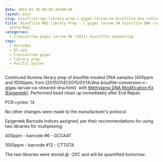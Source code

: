 ```yaml
---
date: 2015-01-28 04:03:20+00:00
layout: post
slug: bisuflite-ngs-library-prep-c-gigas-larvae-oa-bisulfite-dna-continued-from-yesterday
title: Bisuflite NGS Library Prep - C.gigas larvae OA bisulfite DNA (continued from
  yesterday)
categories:
  - Crassostrea gigas larvae OA (2011) bisulfite sequencing
tags:
  - barcodes
  - BS-seq
  - Crassostrea gigas
  - library prep
  - Pacific oyster
---
```


Continued Illumina library prep of bisulfite-treated DNA samples (400ppm and 1000ppm; from [20150114)(2015/01/14/dna-bisulfite-conversion-c-gigas-larvae-oa-sheared-dna.html)  with [Methylamp DNA Modification Kit (Epigentek)](https://github.com/sr320/LabDocs/blob/master/protocols/Commercial_Protocols/Epigentek_PostBisulfiteIlluminaLibraryPrep_P-1055.pdf). Performed bead clean up immediately after End Repair.

PCR cycles: 14

No other changes were made to the manufacturer's protocol.

Epigentek Barcode Indices assigned, per their recommendations for using two libraries for multiplexing:

400ppm - barcode #6 - GCCAAT

1000ppm - barcode #12 - CTTGTA

The two libraries were stored @ -20C and will be quantified tomorrow.


